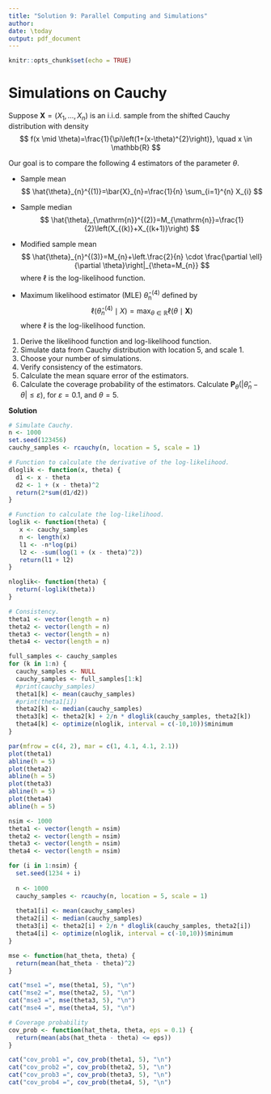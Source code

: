 ```yaml
---
title: "Solution 9: Parallel Computing and Simulations"
author: 
date: \today
output: pdf_document
---
```


```r
knitr::opts_chunk$set(echo = TRUE)
```

# Simulations on Cauchy

Suppose $\boldsymbol{X}=\left(X_{1}, \ldots, X_{n}\right)$ is an i.i.d. sample from the shifted Cauchy distribution with density
$$
f(x \mid \theta)=\frac{1}{\pi\left(1+(x-\theta)^{2}\right)}, \quad x \in \mathbb{R}
$$

Our goal is to compare the following 4 estimators of the parameter $\theta$. 

- Sample mean
$$
\hat{\theta}_{n}^{(1)}=\bar{X}_{n}=\frac{1}{n} \sum_{i=1}^{n} X_{i}
$$

- Sample median
$$
\hat{\theta}_{\mathrm{n}}^{(2)}=M_{\mathrm{n}}=\frac{1}{2}\left(X_{(k)}+X_{(k+1)}\right)
$$

- Modified sample mean
$$
\hat{\theta}_{n}^{(3)}=M_{n}+\left.\frac{2}{n} \cdot \frac{\partial \ell}{\partial \theta}\right|_{\theta=M_{n}}
$$
where $\ell$ is the log-likelihood function. 

- Maximum likelihood estimator (MLE) $\hat{\theta}_{\mathrm{n}}^{(4)}$ defined by
$$
\ell\left(\hat{\theta}_{n}^{(4)} \mid X\right)=\max _{\theta \in \mathbb{R}} \ell(\theta \mid \boldsymbol{X})
$$
where $\ell$ is the log-likelihood function. 

1. Derive the likelihood function and log-likelihood function. 
2. Simulate data from Cauchy distribution with location 5, and scale 1. 
3. Choose your number of simulations. 
4. Verify consistency of the estimators. 
5. Calculate the mean square error of the estimators.
6. Calculate the coverage probability of the estimators. Calculate $\mathbf{P}_{\theta}\left(\left|\hat{\theta}_{n}-\theta\right| \leq \varepsilon\right)$, for $\varepsilon=0.1$, and $\theta=5$.

**Solution**

```r
# Simulate Cauchy.
n <- 1000
set.seed(123456)
cauchy_samples <- rcauchy(n, location = 5, scale = 1)

# Function to calculate the derivative of the log-likelihood.
dloglik <- function(x, theta) {
  d1 <- x - theta
  d2 <- 1 + (x - theta)^2
  return(2*sum(d1/d2))
}

# Function to calculate the log-likelihood.
loglik <- function(theta) {
   x <- cauchy_samples
   n <- length(x)
   l1 <- -n*log(pi)
   l2 <- -sum(log(1 + (x - theta)^2))
   return(l1 + l2)
}

nloglik<- function(theta) {
  return(-loglik(theta))
}
```

```r
# Consistency. 
theta1 <- vector(length = n)
theta2 <- vector(length = n)
theta3 <- vector(length = n)
theta4 <- vector(length = n)

full_samples <- cauchy_samples
for (k in 1:n) {
  cauchy_samples <- NULL
  cauchy_samples <- full_samples[1:k]
  #print(cauchy_samples)
  theta1[k] <- mean(cauchy_samples)
  #print(theta1[i])
  theta2[k] <- median(cauchy_samples)
  theta3[k] <- theta2[k] + 2/n * dloglik(cauchy_samples, theta2[k])
  theta4[k] <- optimize(nloglik, interval = c(-10,10))$minimum
}

par(mfrow = c(4, 2), mar = c(1, 4.1, 4.1, 2.1))  
plot(theta1)
abline(h = 5)
plot(theta2)
abline(h = 5)
plot(theta3)
abline(h = 5)
plot(theta4)
abline(h = 5)
```

```r
nsim <- 1000
theta1 <- vector(length = nsim)
theta2 <- vector(length = nsim)
theta3 <- vector(length = nsim)
theta4 <- vector(length = nsim)

for (i in 1:nsim) {
  set.seed(1234 + i)
  
  n <- 1000
  cauchy_samples <- rcauchy(n, location = 5, scale = 1)
  
  theta1[i] <- mean(cauchy_samples)
  theta2[i] <- median(cauchy_samples)
  theta3[i] <- theta2[i] + 2/n * dloglik(cauchy_samples, theta2[i])
  theta4[i] <- optimize(nloglik, interval = c(-10,10))$minimum
}
```

```r
mse <- function(hat_theta, theta) {
  return(mean(hat_theta - theta)^2)
}

cat("mse1 =", mse(theta1, 5), "\n")
cat("mse2 =", mse(theta2, 5), "\n")
cat("mse3 =", mse(theta3, 5), "\n")
cat("mse4 =", mse(theta4, 5), "\n")
```

```r
# Coverage probability
cov_prob <- function(hat_theta, theta, eps = 0.1) {
  return(mean(abs(hat_theta - theta) <= eps))
}

cat("cov_prob1 =", cov_prob(theta1, 5), "\n")
cat("cov_prob2 =", cov_prob(theta2, 5), "\n")
cat("cov_prob3 =", cov_prob(theta3, 5), "\n")
cat("cov_prob4 =", cov_prob(theta4, 5), "\n")
```
